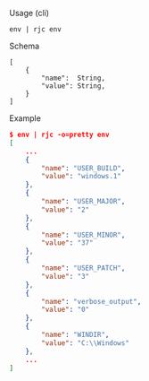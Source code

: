 Usage (cli)

```
env | rjc env
```

Schema

```
[
    {
        "name":  String,
        "value": String,
    }
]
```

Example

```json
$ env | rjc -o=pretty env
[
    ...
    {
        "name": "USER_BUILD",
        "value": "windows.1"
    },
    {
        "name": "USER_MAJOR",
        "value": "2"
    },
    {
        "name": "USER_MINOR",
        "value": "37"
    },
    {
        "name": "USER_PATCH",
        "value": "3"
    },
    {
        "name": "verbose_output",
        "value": "0"
    },
    {
        "name": "WINDIR",
        "value": "C:\\Windows"
    },
    ...
]
```
